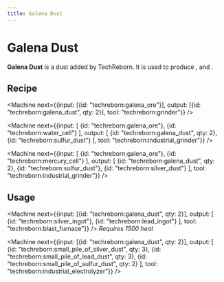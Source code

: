 ```yaml
---
title: Galena Dust
---
```


<ItemImage file="galena_dust" alt="Galena Dust" size="200" />

# Galena Dust

**Galena Dust** is a dust added by TechReborn. It is used to produce <McItem slug="techreborn:silver_ingot" />, <McItem slug="techreborn:lead_ingot" /> and <McItem slug="techreborn:sulfur_dust" />.

## Recipe

<CraftingTable recipe="input techreborn:small_pile_of_galena_dust techreborn:small_pile_of_galena_dust air input techreborn:small_pile_of_galena_dust techreborn:small_pile_of_galena_dust air input air air air output techreborn:galena_dust"/>

<Machine next={{input: [{id: "techreborn:galena_ore"}], output: [{id: "techreborn:galena_dust", qty: 2}], tool: "techreborn:grinder"}} />

<Machine next={{input: [
  {id: "techreborn:galena_ore"},
  {id: "techreborn:water_cell"}
], output: [
  {id: "techreborn:galena_dust", qty: 2},
  {id: "techreborn:sulfur_dust"}
], tool: "techreborn:industrial_grinder"}} />

<Machine next={{input: [
  {id: "techreborn:galena_ore"},
  {id: "techreborn:mercury_cell"}
], output: [
  {id: "techreborn:galena_dust", qty: 2},
  {id: "techreborn:sulfur_dust"},
  {id: "techreborn:silver_dust"}
], tool: "techreborn:industrial_grinder"}} />

## Usage

<CraftingTable recipe="input air air air input air techreborn:galena_dust air input air air air output techreborn:small_pile_of_galena_dust,4"/>

<Machine next={{input: [{id: "techreborn:galena_dust", qty: 2}], output: [
  {id: "techreborn:silver_ingot"},
  {id: "techreborn:lead_ingot"}
], tool: "techreborn:blast_furnace"}} />
_Requires 1500 heat_

<Machine next={{input: [{id: "techreborn:galena_dust", qty: 2}], output: [
  {id: "techreborn:small_pile_of_silver_dust", qty: 3},
  {id: "techreborn:small_pile_of_lead_dust", qty: 3},
  {id: "techreborn:small_pile_of_sulfur_dust", qty: 2}
], tool: "techreborn:industrial_electrolyzer"}} />
